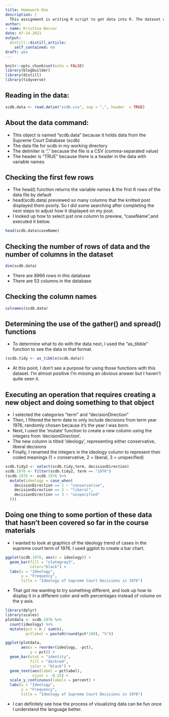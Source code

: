 ```yaml
---
title: Homework One
description: |
  This assignment is writing R script to get data into R. The dataset used for this assignment is scdb.
author:
- name: Kristina Becvar
date: 07-14-2021
output:
  distill::distill_article:
    self_contained: no
draft: yes
---
```


```r
knitr::opts_chunk$set(echo = FALSE)
library(blogbuilder)
library(distill)
library(tidyverse)
```

## **Reading in the data:**

```r
scdb.data <- read.delim("scdb.csv", sep = ",", header  = TRUE)
```

## **About the data command:**

+ This object is named "scdb.data" because it holds data from the Supreme Court Database (scdb)
+ The data file for scdb in my working directory
+ The delimiter is "," because the file is a CSV (comma-separated value)
+ The header is "TRUE" because there is a header in the data with variable names

## **Checking the first few rows**

+ The head() function returns the variable names & the first 6 rows of the data file by default
+ head(scdb.data) previewed so many columns that the knitted post displayed them poorly. So I did some searching after completing the next steps to adjust how it displayed on my post.
+ I looked up how to select just one column to preview, "caseName",and executed it below.

```r
head(scdb.data$caseName)
```
## **Checking the number of rows of data and the number of columns in the dataset**

```r
dim(scdb.data)
```
+ There are 8966 rows in this database
+ There are 53 columns in the database

## **Checking the column names**

```r
colnames(scdb.data)
```

## **Determining the use of the gather() and spread() functions**

+ To determine what to do with the data next, I used the "as_tibble" function to see the data in that format.

```r
(scdb.tidy <- as_tibble(scdb.data))
```

+ At this point, I don't see a purpose for using those functions with this dataset. I'm almost positive I'm missing an obvious answer but I haven't quite seen it.

## **Executing an operation that requires creating a new object and doing something to that object**

+ I selected the categories "term" and "decisionDirection" 
+ Then, I filtered the term date to only include decisions from term year 1976, randomly chosen because it's the year I was born.
+ Next, I used the 'mutate' function to create a new column using the integers from 'decisionDirection'. 
+ The new column is titled 'ideology', representing either conservative, liberal decisions
+ Finally, I renamed the integers in the ideology column to represent their coded meanings (1 = conservative, 2 = liberal, 3 = unspecified)

```r
scdb.tidy2 <- select(scdb.tidy,term, decisionDirection)
scdb.1976 <- filter(scdb.tidy2, term == "1976") 
(scdb.1976 <- scdb.1976 %>% 
  mutate(ideology = case_when(
    decisionDirection == 1 ~ "conservative",
    decisionDirection == 2 ~ "liberal",
    decisionDirection == 3 ~ "unspecified"
  )))
```

## **Doing one thing to some portion of these data that hasn't been covered so far in the course materials**

+ I wanted to look at graphics of the ideology trend of cases in the supreme court term of 1976. I used ggplot to create a bar chart. 

```r
ggplot(scdb.1976, aes(x = ideology)) + 
  geom_bar(fill = "slategray3", 
           color="black") +
  labs(x = "Ideology", 
       y = "Frequency", 
       title = "Ideology of Supreme Court Decisions in 1976")
```

+ That got me wanting to try something different, and look up how to display it in a different color and with percentages instead of volume on the y axis.

```r
library(dplyr)
library(scales)
plotdata <- scdb.1976 %>%
  count(ideology) %>%
  mutate(pct = n / sum(n),
         pctlabel = paste0(round(pct*100), "%"))
```

```r
ggplot(plotdata, 
       aes(x = reorder(ideology, -pct),
           y = pct)) + 
  geom_bar(stat = "identity", 
           fill = "darkred", 
           color = "black") +
  geom_text(aes(label = pctlabel), 
            vjust = -0.25) +
  scale_y_continuous(labels = percent) +
  labs(x = "Ideology", 
       y = "Frequency", 
       title = "Ideology of Supreme Court Decisions in 1976")
```

+ I can definitely see how the process of visualizing data can be fun once I understand the language better.
